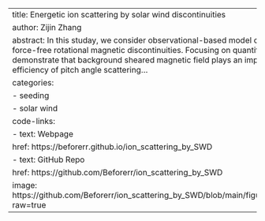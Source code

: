 ---
title: Energetic ion scattering by solar wind discontinuities
author: Zijin Zhang
abstract: In this studay, we consider observational-based model of ion dynamics and scattering in force-free rotational magnetic discontinuities. Focusing on quantification of the scattering effect, we demonstrate that background sheared magnetic field plays an important role in determining the efficiency of pitch angle scattering...
categories:
  - seeding
  - solar wind
code-links:
  - text: Webpage
    href: https://beforerr.github.io/ion_scattering_by_SWD
  - text: GitHub Repo
    href: https://github.com/Beforerr/ion_scattering_by_SWD
image: https://github.com/Beforerr/ion_scattering_by_SWD/blob/main/figures/uncertainty_curve_length.png?raw=true
---